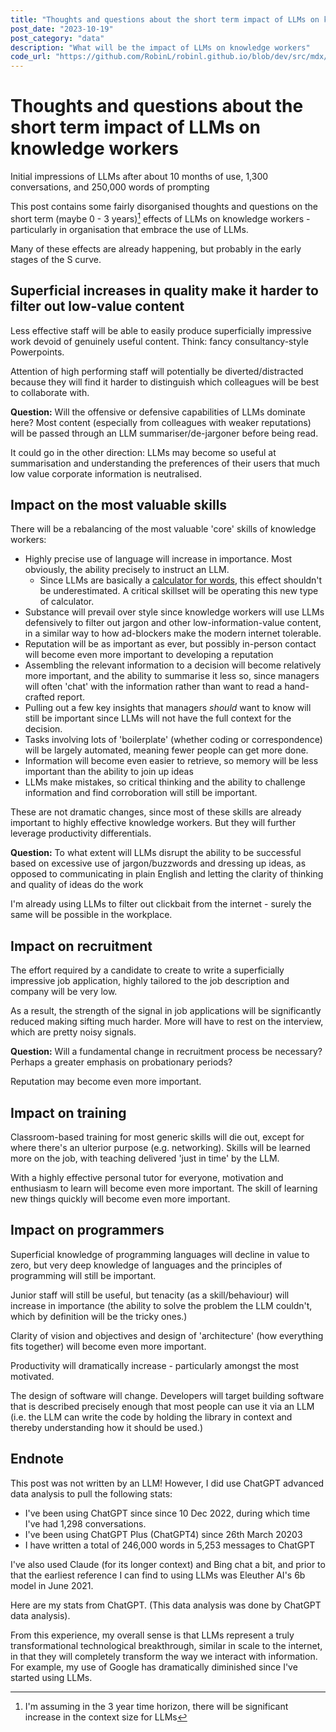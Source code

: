```yaml
---
title: "Thoughts and questions about the short term impact of LLMs on knowledge workers"
post_date: "2023-10-19"
post_category: "data"
description: "What will be the impact of LLMs on knowledge workers"
code_url: "https://github.com/RobinL/robinl.github.io/blob/dev/src/mdx/llm_short_term_thoughts_questions.mdx"
---
```





# Thoughts and questions about the short term impact of LLMs on knowledge workers

<Subtitle>Initial impressions of LLMs after about 10 months of use, 1,300 conversations, and 250,000 words of prompting</Subtitle>

This post contains some fairly disorganised thoughts and questions on the short term (maybe 0 - 3 years)[^1] effects of LLMs on knowledge workers - particularly in organisation that embrace the use of LLMs.

Many of these effects are already happening, but probably in the early stages of the S curve.

[^1]: I'm assuming in the 3 year time horizon, there will be significant increase in the context size for LLMs

## Superficial increases in quality make it harder to filter out low-value content

Less effective staff will be able to easily produce superficially impressive work devoid of genuinely useful content.  Think: fancy consultancy-style Powerpoints.

Attention of high performing staff will potentially be diverted/distracted because they will find it harder to distinguish which colleagues will be best to collaborate with.

<div class="bg-gray-100 p-4 rounded-md shadow-sm">
  <strong>Question:</strong> Will the offensive or defensive capabilities of LLMs dominate here? Most content (especially from colleagues with weaker reputations) will be passed through an LLM summariser/de-jargoner before being read.
</div>

It could go in the other direction:  LLMs may become so useful at summarisation and understanding the preferences of their users that much low value corporate information is neutralised.

## Impact on the most valuable skills

There will be a rebalancing of the most valuable 'core' skills of knowledge workers:

- Highly precise use of language will increase in importance.  Most obviously, the ability precisely to instruct an LLM.
  - Since LLMs are basically a [calculator for words](https://simonwillison.net/2023/Apr/2/calculator-for-words/), this effect shouldn't be underestimated.  A critical skillset will be operating this new type of calculator.
- Substance will prevail over style since knowledge workers will use LLMs defensively to filter out jargon and other low-information-value content, in a similar way to how ad-blockers make the modern internet tolerable.
- Reputation will be as important as ever, but possibly in-person contact will become even more important to developing a reputation
- Assembling the relevant information to a decision will become relatively more important, and the ability to summarise it less so, since managers will often 'chat' with the information rather than want to read a hand-crafted report.
- Pulling out a few key insights that managers _should_ want to know will still be important since LLMs will not have the full context for the decision.
- Tasks involving lots of 'boilerplate' (whether coding or correspondence) will be largely automated, meaning fewer people can get more done.
- Information will become even easier to retrieve, so memory will be less important than the ability to join up ideas
- LLMs make mistakes, so critical thinking and the ability to challenge information and find corroboration will still be important.

These are not dramatic changes, since most of these skills are already important to highly effective knowledge workers.  But they will further leverage productivity differentials.

<div class="bg-gray-100 p-4 rounded-md shadow-sm">
  <strong>Question:</strong> To what extent will LLMs disrupt the ability to be successful based on excessive use of jargon/buzzwords and dressing up ideas, as opposed to communicating in plain English and letting the clarity of thinking and quality of ideas do the work
</div>

I'm already using LLMs to filter out clickbait from the internet - surely the same will be possible in the workplace.

## Impact on recruitment

The effort required by a candidate to create to write a superficially impressive job application, highly tailored to the job description and company will be very low.

As a result, the strength of the signal in job applications will be significantly reduced making sifting much harder. More will have to rest on the interview, which are pretty noisy signals.

<div class="bg-gray-100 p-4 rounded-md shadow-sm">
  <strong>Question:</strong> Will a fundamental change in recruitment process be necessary? Perhaps a greater emphasis on probationary periods?
</div>

Reputation may become even more important.

## Impact on training

Classroom-based training for most generic skills will die out, except for where there's an ulterior purpose (e.g. networking).  Skills will be learned more on the job, with teaching delivered 'just in time' by the LLM.

With a highly effective personal tutor for everyone, motivation and enthusiasm to learn will become even more important.  The skill of learning new things quickly will become even more important.

## Impact on programmers

Superficial knowledge of programming languages will decline in value to zero, but very deep knowledge of languages and the principles of programming will still be important.

Junior staff will still be useful, but tenacity (as a skill/behaviour) will increase in importance (the ability to solve the problem the LLM couldn't, which by definition will be the tricky ones.)

Clarity of vision and objectives and design of 'architecture' (how everything fits together) will become even more important.

Productivity will dramatically increase - particularly amongst the most motivated.

The design of software will change.  Developers will target building software that is described precisely enough that most people can use it via an LLM (i.e. the LLM can write the code by holding the library in context and thereby understanding how it should be used.)

## Endnote

This post was not written by an LLM!  However, I did use ChatGPT advanced data analysis to pull the following stats:

- I've been using ChatGPT since since 10 Dec 2022, during which time I've had 1,298 conversations.
- I've been using ChatGPT Plus (ChatGPT4) since 26th March 20203
- I have written a total of 246,000 words in 5,253 messages to ChatGPT

I've also used Claude (for its longer context) and Bing chat a bit, and prior to that the earliest reference I can find to using LLMs was Eleuther AI's 6b model in June 2021.

Here are my stats from ChatGPT.  (This data analysis was done by ChatGPT data analysis).

<VegaLite spec={chart} />

From this experience, my overall sense is that LLMs represent a truly transformational technological breakthrough, similar in scale to the internet, in that they will completely transform the way we interact with information.  For example, my use of Google has dramatically diminished since I've started using LLMs.